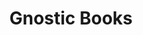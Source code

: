 ---
title: Gnostic Books
description: International Gnostic Library
template: splash
lang: en
hero:
  tagline: Welcome to Gnostic Studies
  image:
    file: ../../../assets/sol-de-acuario.webp
  actions:
    - text: See Books
      link: educacion-fundamental/prefacio
      icon: right-arrow
    - text: More information about the Gnosis Course
      link: https://starlight.astro.build
      icon: external
      variant: minimal
---